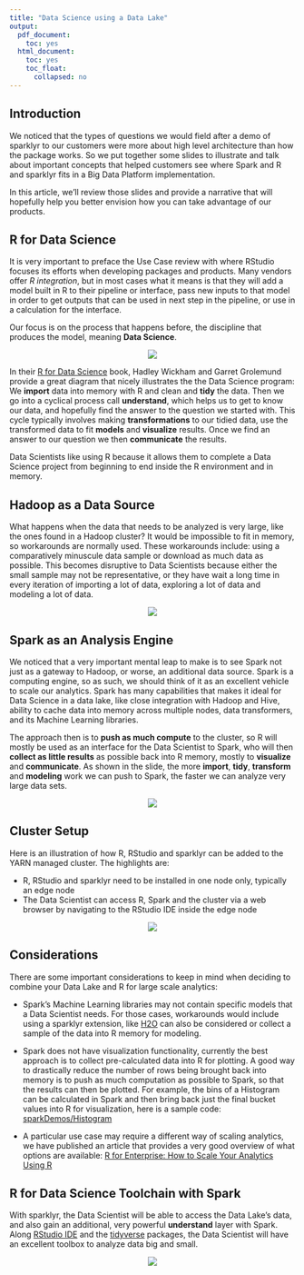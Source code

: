 ```yaml
---
title: "Data Science using a Data Lake"
output:
  pdf_document:
    toc: yes
  html_document:
    toc: yes
    toc_float:
      collapsed: no
---
```


## Introduction

We noticed that the types of questions we would field after a demo of sparklyr to our customers were more about high level architecture than how the package works.  So we put together some slides to illustrate and talk about important concepts that helped customers see where Spark and R and sparklyr fits in a Big Data Platform implementation.

In this article, we'll review those slides and provide a narrative that will hopefully help you better envision how you can take advantage of our products.


## R for Data Science

It is very important to preface the Use Case review with where RStudio focuses its efforts when developing packages and products.  Many vendors offer *R integration*, but in most cases what it means is that they will add a model built in R to their pipeline or interface, pass new inputs to that model in order to get outputs that can be used in next step in the pipeline, or use in a calculation for the interface.

Our focus is on the process that happens before, the discipline that produces the model, meaning **Data Science**.  

<center><p><img src="images/slide-1.png" align='center'/></p></center>


In their [R for Data Science](http://r4ds.had.co.nz/) book, Hadley Wickham and Garret Grolemund provide a great diagram that nicely illustrates the the Data Science program: We **import** data into memory with R and clean and **tidy** the data.  Then we go into a cyclical process call **understand**, which helps us to get to know our data, and hopefully find the answer to the question we started with.  This cycle typically involves making **transformations** to our tidied data, use the transformed data to fit **models** and **visualize** results. Once we find an answer to our question we then **communicate** the results.

Data Scientists like using R because it allows them to complete a Data Science project from beginning to end inside the R environment and in memory.  


## Hadoop as a Data Source

What happens when the data that needs to be analyzed is very large, like the ones found in a Hadoop cluster?  It would be impossible to fit in memory, so workarounds are normally used.  These workarounds include: using a comparatively minuscule data sample or download as much data as possible.  This becomes disruptive to Data Scientists because either the small sample may not be representative, or they have wait a long time in every iteration of importing a lot of data, exploring a lot of data and modeling a lot of data.  

<center><p><img src="images/slide-2.png" align='center'/></p></center>

## Spark as an Analysis Engine

We noticed that a very important mental leap to make is to see Spark not just as a gateway to Hadoop,  or worse, an additional data source.  Spark is a computing engine, so as such, we should think of it as an excellent vehicle to scale our analytics.  Spark has many capabilities that makes it ideal for Data Science in a data lake, like close integration with Hadoop and Hive, ability to cache data into memory across multiple nodes, data transformers, and its Machine Learning libraries.  

The approach then is to **push as much compute** to the cluster, so R will mostly be used as an interface for the Data Scientist to Spark, who will then **collect as little results** as possible back into R memory, mostly to **visualize** and **communicate**.  As shown in the slide, the more **import**, **tidy**, **transform** and **modeling** work we can push to Spark, the faster we can analyze very large data sets.

<center><p><img src="images/slide-3.png" align='center'/></p></center>

## Cluster Setup

Here is an illustration of how R, RStudio and sparklyr can be added to the YARN managed cluster.  The highlights are:

- R, RStudio and sparklyr need to be installed in one node only, typically an edge node
- The Data Scientist can access R, Spark and the cluster via a web browser by navigating to the RStudio IDE inside the edge node

<center><p><img src="images/slide-4.png" align='center'/></p></center>

## Considerations 

There are some important considerations to keep in mind when deciding to combine your Data Lake and R for large scale analytics:

- Spark's Machine Learning libraries may not contain specific models that a Data Scientist needs. For those cases, workarounds would include using a sparklyr extension, like [H2O](https://github.com/h2oai/rsparkling) can also be considered or collect a sample of the data into R memory for modeling.

- Spark does not have visualization functionality, currently the best approach is to collect pre-calculated data into R for plotting.  A good way to drastically reduce the number of rows being brought back into memory is to push as much computation as possible to Spark, so that the results can then be plotted.  For example, the bins of a Histogram can be calculated in Spark and then bring back just the final bucket values into R for visualization, here is a sample code: [sparkDemos/Histogram](https://github.com/rstudio/sparkDemos/blob/master/prod/presentations/cloudera/sqlvis_histogram.R)

- A particular use case may require a different way of scaling analytics, we have published an article that provides a very good overview of what options are available: [R for Enterprise: How to Scale Your Analytics Using R](https://www.rstudio.com/rviews/2016/12/21/r-for-enterprise-how-to-scale-your-analytics-using-r/)

## R for Data Science Toolchain with Spark

With sparklyr, the Data Scientist will be able to access the Data Lake's data, and also gain an additional, very powerful **understand** layer with Spark.  Along [RStudio IDE](https://www.rstudio.com/products/rstudio/) and the [tidyverse](http://tidyverse.org/) packages, the Data Scientist will have an excellent toolbox to analyze data big and small.

<center><p><img src="images/slide-5.png" align='center'/></p></center>




